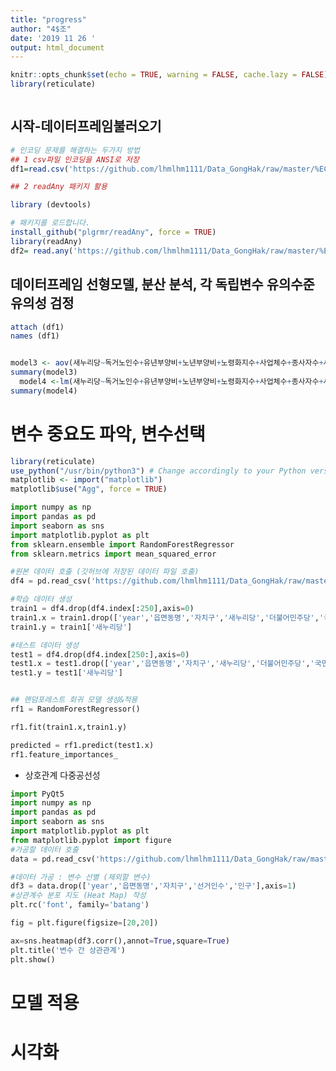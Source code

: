 ---
title: "progress"
author: "4$조"
date: '2019 11 26 '
output: html_document
---

```{r setup, include=FALSE}
knitr::opts_chunk$set(echo = TRUE, warning = FALSE, cache.lazy = FALSE)
library(reticulate)



```

## 시작-데이터프레임불러오기 
```{r}
# 인코딩 문제를 해결하는 두가지 방법
## 1 csv파일 인코딩을 ANSI로 저장
df1=read.csv('https://github.com/lhmlhm1111/Data_GongHak/raw/master/%EC%A0%84%EC%B2%98%EB%A6%AC/%EC%86%8C%EB%93%9D%EB%B0%98%EC%98%81%EC%B5%9C%EC%A2%85.csv',header=T, sep=',')

## 2 readAny 패키지 활용

library (devtools)

# 패키지를 로드합니다.
install_github("plgrmr/readAny", force = TRUE)
library(readAny)
df2= read.any('https://github.com/lhmlhm1111/Data_GongHak/raw/master/%EC%A0%84%EC%B2%98%EB%A6%AC/%EC%86%8C%EB%93%9D%EB%B0%98%EC%98%81%EC%B5%9C%EC%A2%85.csv', header=T, sep=',')


```

## 데이터프레임 선형모델, 분산 분석, 각 독립변수 유의수준 유의성 검정

```{r}
attach (df1)
names (df1)


model3 <- aov(새누리당~독거노인수+유년부양비+노년부양비+노령화지수+사업체수+종사자수+사업체.창업률+기초수급자인원수+보육시설+금융기관+사업체.평균연령+인구+면적+인구밀도+ 소득)
summary(model3)
  model4 <-lm(새누리당~독거노인수+유년부양비+노년부양비+노령화지수+사업체수+종사자수+사업체.창업률+기초수급자인원수+보육시설+금융기관+사업체.평균연령+인구+면적+인구밀도+ 소득)
summary(model4)
```
 
# 변수 중요도 파악, 변수선택 
```{r}

library(reticulate)
use_python("/usr/bin/python3") # Change accordingly to your Python version
matplotlib <- import("matplotlib")
matplotlib$use("Agg", force = TRUE)
```


```{python}

import numpy as np
import pandas as pd
import seaborn as sns
import matplotlib.pyplot as plt
from sklearn.ensemble import RandomForestRegressor
from sklearn.metrics import mean_squared_error

#원본 데이터 호출 (깃허브에 저장된 데이터 파일 호출)
df4 = pd.read_csv('https://github.com/lhmlhm1111/Data_GongHak/raw/master/11-22totaldata.txt', encoding='utf-8', sep=',')

#학습 데이터 생성
train1 = df4.drop(df4.index[:250],axis=0)
train1.x = train1.drop(['year','읍면동명','자치구','새누리당','더불어민주당','국민의당'],axis=1)
train1.y = train1['새누리당']

#테스트 데이터 생성
test1 = df4.drop(df4.index[250:],axis=0)
test1.x = test1.drop(['year','읍면동명','자치구','새누리당','더불어민주당','국민의당'],axis=1)
test1.y = test1['새누리당']


## 랜덤포레스트 회귀 모델 생성&적용
rf1 = RandomForestRegressor()

rf1.fit(train1.x,train1.y)

predicted = rf1.predict(test1.x)
rf1.feature_importances_


```

 + 상호관계 다중공선성

 
```{python}
import PyQt5
import numpy as np
import pandas as pd
import seaborn as sns
import matplotlib.pyplot as plt
from matplotlib.pyplot import figure
#가공할 데이터 호출
data = pd.read_csv('https://github.com/lhmlhm1111/Data_GongHak/raw/master/11-22totaldata.txt',encoding='UTF-8',sep=',')

#데이터 가공 : 변수 선별 (제외할 변수)
df3 = data.drop(['year','읍면동명','자치구','선거인수','인구'],axis=1)
#상관계수 분포 지도 (Heat Map) 작성
plt.rc('font', family='batang')

fig = plt.figure(figsize=[20,20])

ax=sns.heatmap(df3.corr(),annot=True,square=True)
plt.title('변수 간 상관관계')
plt.show()
```
# 모델 적용 

# 시각화

# 


 
 